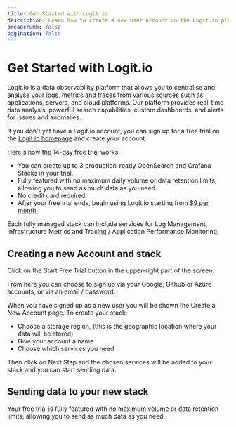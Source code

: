 ```yaml
---
title: Get Started with Logit.io
description: Learn how to create a new user account on the Logit.io platform
breadcrumb: false
pagination: false
---
```


# Get Started with Logit.io

Logit.io is a data observability platform that allows you to centralise and analyse your logs, 
metrics and traces from various sources such as applications, servers, and cloud platforms. 
Our platform provides real-time data analysis, powerful search capabilities, custom dashboards, 
and alerts for issues and anomalies.

If you don't yet have a Logit.io account, you can sign up for a free trial 
on the [Logit.io homepage](https://logit.io/) and create your account.

Here's how the 14-day free trial works:
- You can create up to 3 production-ready OpenSearch and Grafana Stacks in your trial.
- Fully featured with no maximum daily volume or data retention limits, allowing you to send as much data as you need.
- No credit card required.
- After your free trial ends, begin using Logit.io starting from [$9 per month.](https://logit.io/pricing/logs/)

Each fully managed stack can include services for Log Management, Infrastructure Metrics and Tracing / Application Performance Monitoring.

## Creating a new Account and stack

Click on the Start Free Trial button in the upper-right part of the screen.

From here you can choose to sign up via your Google, Github or Azure accounts, or via an email / password.

When you have signed up as a new user you will be shown the Create a New Account page. To create your stack:
- Choose a storage region, (this is the geographic location where your data will be stored)
- Give your account a name
- Choose which services you need

Then click on Next Step and the chosen services will be added to your stack and you can start sending data.

## Sending data to your new stack

<Callout type="info">
  Your free trial is fully featured with no maximum volume or data retention limits, allowing you to send as much data as you need.
</Callout>

<Cards>
  <Card title="Send Logs" href="/log-management/sending-data/get-started" />
  <Card title="Send Metrics" href="/infrastructure-metrics/sending-data/get-started" />
  <Card title="Send Traces" href="/application-performance-monitoring/sending-data/get-started" />
</Cards>